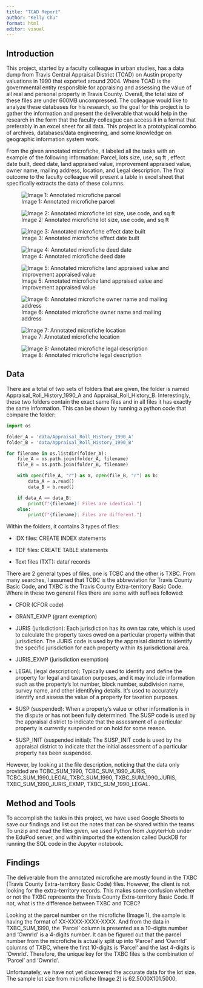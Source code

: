 ```yaml
---
title: "TCAD Report"
author: "Kelly Chu"
format: html
editor: visual
---
```


## Introduction

This project, started by a faculty colleague in urban studies, has a data dump from Travis Central Appraisal District (TCAD) on Austin property valuations in 1990 that exported around 2004. Where TCAD is the governmental entity responsible for appraising and assessing the value of all real and personal property in Travis County. Overall, the total size of these files are under 600MB uncompressed. The colleague would like to analyze these databases for his research, so the goal for this project is to gather the information and present the deliverable that would help in the research in the form that the faculty colleague can access it in a format that preferably in an excel sheet for all data. This project is a prototypical combo of archives, databases/data engineering, and some knowledge on geographic information system work.

From the given annotated microfiche, it labeled all the tasks with an example of the following information: Parcel, lots size, use, sq ft , effect date built, deed date, land appraised value, improvement appraised value, owner name, mailing address, location, and Legal description. The final outcome to the faculty colleague will present a table in excel sheet that specifically extracts the data of these columns.

![Image 1: Annotated microfiche parcel](Microfiche_images/Parcel%20Number.png)

![Image 2: Annotated microfiche lot size, use code, and sq ft](Microfiche_images/Lot%20size.png)

![Image 3: Annotated microfiche effect date built](Microfiche_images/EYOC.png)

![Image 4: Annotated microfiche deed date](Microfiche_images/Deed%20date.png)

![Image 5: Annotated microfiche land appraised value and improvement appraised value](Microfiche_images/Appr_value%20and%20Impr_value.png)

![Image 6: Annotated microfiche owner name and mailing address](Microfiche_images/name%20and%20mailing.png)

![Image 7: Annotated microfiche location](Microfiche_images/Location.png)

![Image 8: Annotated microfiche legal description](Microfiche_images/Legal%20description.png)

## Data

There are a total of two sets of folders that are given, the folder is named Appraisal_Roll_History_1990_A and Appraisal_Roll_History_B. Interestingly, these two folders contain the exact same files and in all files it has exactly the same information. This can be shown by running a python code that compare the folder:

```python
import os

folder_A = 'data/Appraisal_Roll_History_1990_A'
folder_B = 'data/Appraisal_Roll_History_1990_B'

for filename in os.listdir(folder_A):
    file_A = os.path.join(folder_A, filename)
    file_B = os.path.join(folder_B, filename)

    with open(file_A, "r") as a, open(file_B, "r") as b:
        data_A = a.read()
        data_B = b.read()

    if data_A == data_B:
        print(f"{filename}: Files are identical.")
    else:
        print(f"{filename}: Files are different.")
```

Within the folders, it contains 3 types of files:

-   IDX files: CREATE INDEX statements

-   TDF files: CREATE TABLE statements

-   Text files (TXT): data/ records

There are 2 general types of files, one is TCBC and the other is TXBC. From many searches, I assumed that TCBC is the abbreviation for Travis County Basic Code, and TXBC is the Travis County Extra-territory Basic Code. Where in these two general files there are some with suffixes followed:

-   CFOR (CFOR code)

-   GRANT_EXMP (grant exemption)

-   JURIS (jurisdiction): Each jurisdiction has its own tax rate, which is used to calculate the property taxes owed on a particular property within that jurisdiction. The JURIS code is used by the appraisal district to identify the specific jurisdiction for each property within its jurisdictional area.

-   JURIS_EXMP (jurisdiction exemption)

-   LEGAL (legal description): Typically used to identify and define the property for legal and taxation purposes, and it may include information such as the property's lot number, block number, subdivision name, survey name, and other identifying details. It's used to accurately identify and assess the value of a property for taxation purposes.

-   SUSP (suspended): When a property's value or other information is in the dispute or has not been fully determined. The SUSP code is used by the appraisal district to indicate that the assessment of a particular property is currently suspended or on hold for some reason.

-   SUSP_INIT (suspended initial): The SUSP_INIT code is used by the appraisal district to indicate that the initial assessment of a particular property has been suspended.

However, by looking at the file description, noticing that the data only provided are TCBC_SUM_1990, TCBC_SUM_1990_JURIS, TCBC_SUM_1990_LEGAL,TXBC_SUM_1990, TXBC_SUM_1990_JURIS, TXBC_SUM_1990_JURIS_EXMP, TXBC_SUM_1990_LEGAL.

## Method and Tools

To accomplish the tasks in this project, we have used Google Sheets to save our findings and list out the notes that can be shared within the teams. To unzip and read the files given, we used Python from JupyterHub under the EduPod server, and within imported the extension called DuckDB for running the SQL code in the Jupyter notebook.

## Findings

The deliverable from the annotated microfiche are mostly found in the TXBC (Travis County Extra-territory Basic Code) files. However, the client is not looking for the extra-territory records. This makes some confusion whether or not the TXBC represents the Travis County Extra-territory Basic Code. If not, what is the difference between TXBC and TCBC? 

Looking at the parcel number on the microfiche (Image 1), the sample is having the format of XX-XXXX-XXXX-XXXX. And from the data in TXBC_SUM_1990, the ‘Parcel’ column is presented as a 10-digits number and ‘OwnrId’ is a 4-digits number. It can be figured out that the parcel number from the microfiche is actually split up into ‘Parcel’ and ‘OwnrId’ columns of TXBC, where the first 10-digits is ‘Parcel’ and the last 4-digits is ‘OwnrId’. Therefore, the unique key for the TXBC files is the combination of ‘Parcel’ and ‘OwnrId’. 

Unfortunately, we have not yet discovered the accurate data for the lot size. The sample lot size from microfiche (Image 2) is 62.5000X101.5000. 

